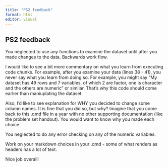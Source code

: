```yaml
---
title: "PS2 feedback"
format: html
editor: visual
---
```


## PS2 feedback

You neglected to use any functions to examine the dataset until after you made changes to the data. Backwards work flow. 

I would like to see a bit more commentary on what you learn from executing code chunks. For example, after you examine your data (lines 38 - 41), you never say what you learn from doing so. For example, you might say "My dataset has 49 rows and 7 variables, of which 2 are factor, one is character and the others are numeric" or similar. That's why this code should come earlier than maniuplating the dataset.

Also, I'd like to see explanation for WHY you decided to change some column names. It is fine that you did so, but why? Imagine that you come back to this .qmd file in a year with no other supporting documentation (like the problem set handout). You would want to know why you made each choice.

You neglected to do any error checking on any of the numeric variables.

Work on your markdown choices in your .qmd - some of what renders as headers has a lot of text.

Nice job overall!


